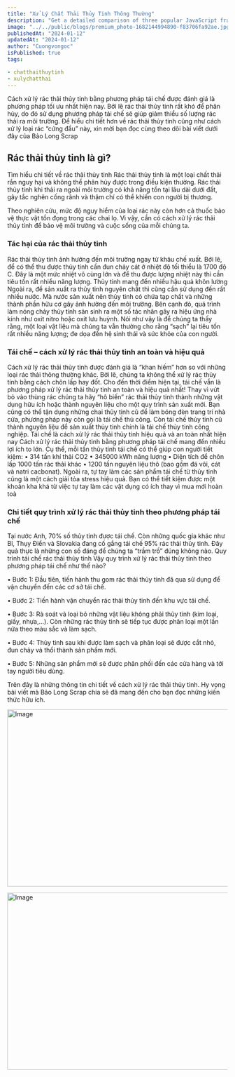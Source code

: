 ```yaml
---
title: "Xử Lý Chất Thải Thủy Tinh Thông Thường"
description: "Get a detailed comparison of three popular JavaScript frameworks - Angular, React, and Vue.js. Understand the strengths, weaknesses, and use cases for each framework to make an informed decision for your next web development project."
image: "../../public/blogs/premium_photo-1682144994890-f83706fa92ae.jpg"
publishedAt: "2024-01-12"
updatedAt: "2024-01-12"
author: "Cuongvongoc"
isPublished: true
tags:

- chatthaithuytinh
- xulychatthai
---
```




Cách xử lý rác thải thủy tinh bằng phương pháp tái chế được đánh giá là phương pháp tối ưu nhất hiện nay. Bởi lẽ rác thải thủy tinh rất khó để phân hủy, do đó sử dụng phương pháp tái chế sẽ giúp giảm thiểu số lượng rác thải ra môi trường. Để hiểu chi tiết hơn về rác thải thủy tinh cũng như cách xử lý loại rác “cứng đầu” này, xin mời bạn đọc cùng theo dõi bài viết dưới đây của Bảo Long Scrap

## Rác thải thủy tinh là gì?

Tìm hiểu chi tiết về rác thải thủy tinh
Rác thải thủy tinh là một loại chất thải rắn nguy hại và không thể phân hủy được trong điều kiện thường. Rác thải thủy tinh khi thải ra ngoài môi trường có khả năng tồn tại lâu dài dưới đất, gây tắc nghẽn cống rãnh và thậm chí có thể khiến con người bị thương. 

Theo nghiên cứu, mức độ nguy hiểm của loại rác này còn hơn cả thuốc bảo vệ thực vật tồn đọng trong các chai lọ. Vì vậy, cần có cách xử lý rác thải thủy tinh để bảo vệ môi trường và cuộc sống của mỗi chúng ta.

### Tác hại của rác thải thủy tinh

Rác thải thủy tinh ảnh hưởng đến môi trường ngay từ khâu chế xuất. Bởi lẽ, để có thể thu được thủy tinh cần đun chảy cát ở nhiệt độ tối thiểu là 1700 độ C. Đây là một mức nhiệt vô cùng lớn và để thu được lượng nhiệt này thì cần tiêu tốn rất nhiều năng lượng.
Thủy tinh mang đến nhiều hậu quả khôn lường
Ngoài ra, để sản xuất ra thủy tinh nguyên chất thì cũng cần sử dụng đến rất nhiều nước. Mà nước sản xuất nên thủy tinh có chứa tạp chất và những thành phần hữu cơ gây ảnh hưởng đến môi trường. Bên cạnh đó, quá trình làm nóng chảy thủy tinh sản sinh ra một số tác nhân gây ra hiệu ứng nhà kính như oxit nitro hoặc oxit lưu huỳnh. 
Nói như vậy là để chúng ta thấy rằng, một loại vật liệu mà chúng ta vẫn thường cho rằng “sạch” lại tiêu tốn rất nhiều năng lượng; đe dọa đến hệ sinh thái và sức khỏe của con người.


### Tái chế – cách xử lý rác thải thủy tinh an toàn và hiệu quả

Cách xử lý rác thải thủy tinh được đánh giá là “khan hiếm” hơn so với những loại rác thải thông thường khác. Bởi lẽ, chúng ta không thể xử lý rác thủy tinh bằng cách chôn lấp hay đốt. Cho đến thời điểm hiện tại, tái chế vẫn là phương pháp xử lý rác thải thủy tinh an toàn và hiệu quả nhất!
Thay vì vứt bỏ vào thùng rác chúng ta hãy “hô biến” rác thải thủy tinh thành những vật dụng hữu ích hoặc thành nguyên liệu cho một quy trình sản xuất mới. Bạn cũng có thể tận dụng những chai thủy tinh cũ để làm bóng đèn trang trí nhà cửa, phương pháp này còn gọi là tái chế thủ công. Còn tái chế thủy tinh cũ thành nguyên liệu để sản xuất thủy tinh chính là tái chế thủy tinh công nghiệp.
Tái chế là cách xử lý rác thải thủy tinh hiệu quả và an toàn nhất hiện nay
Cách xử lý rác thải thủy tinh bằng phương pháp tái chế mang đến nhiều lợi ích to lớn. Cụ thể, mỗi tấn thủy tinh tái chế có thể giúp con người tiết kiệm: 
•	314 tấn khí thải CO2
•	345000 kWh năng lượng
•	Diện tích để chôn lấp 1000 tấn rác thải khác
•	1200 tấn nguyên liệu thô (bao gồm đá vôi, cát và natri cacbonat).
Ngoài ra, tự tay làm các sản phẩm tái chế từ thủy tinh cũng là một cách giải tỏa stress hiệu quả. Bạn có thể tiết kiệm được một khoản kha khá từ việc tự tay làm các vật dụng có ích thay vì mua mới hoàn toà


### Chi tiết quy trình xử lý rác thải thủy tinh theo phương pháp tái chế

Tại nước Anh, 70% số thủy tinh được tái chế. Còn những quốc gia khác như Bỉ, Thụy Điển và Slovakia đang cố gắng tái chế 95% rác thải thủy tinh. Đây quả thực là những con số đáng để chúng ta “trầm trồ” đúng không nào.
Quy trình tái chế rác thải thủy tinh
Vậy quy trình xử lý rác thải thủy tinh theo phương pháp tái chế như thế nào? 

•	Bước 1: Đầu tiên, tiến hành thu gom rác thải thủy tinh đã qua sử dụng để vận chuyển đến các cơ sở tái chế.

•	Bước 2: Tiến hành vận chuyển rác thải thủy tinh đến khu vực tái chế.

•	Bước 3: Rà soát và loại bỏ những vật liệu không phải thủy tinh (kim loại, giấy, nhựa,…). Còn những rác thủy tinh sẽ tiếp tục được phân loại một lần nữa theo màu sắc và làm sạch.

•	Bước 4: Thủy tinh sau khi được làm sạch và phân loại sẽ được cắt nhỏ, đun chảy và thổi thành sản phẩm mới. 

•	Bước 5: Những sản phẩm mới sẽ được phân phối đến các cửa hàng và tới tay người tiêu dùng. 

Trên đây là những thông tin chi tiết về cách xử lý rác thải thủy tinh. Hy vọng bài viết mà Bảo Long Scrap chia sẻ đã mang đến cho bạn đọc những kiến thức hữu ích. 

<Image
  src="/blogs/chatthaithuytinh1.jpg"
  width="718"
  height="404"
  alt="Image"
  sizes="100vw"
/>

<Image
  src="/blogs/chatthaithuytinh2.jpg"
  width="718"
  height="404"
  alt="Image"
  sizes="100vw"
/>
